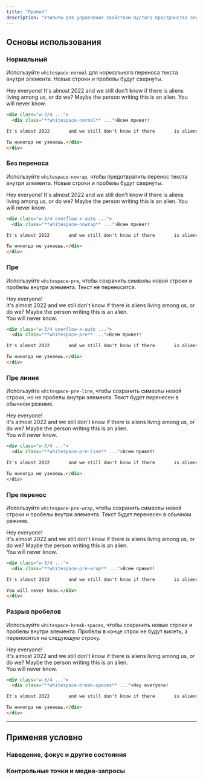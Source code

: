```yaml
---
title: "Пробел"
description: "Утилиты для управления свойством пустого пространства элемента."
---
```




## Основы использования

### Нормальный

Используйте `whitespace-normal` для нормального переноса текста внутри элемента. Новые строки и пробелы будут свернуты.

<Example p="none">
  <div class="bg-white p-8 shadow-xl text-slate-700 max-w-md mx-auto overflow-auto text-sm leading-6 sm:text-base sm:leading-7 dark:bg-slate-800 dark:text-slate-400">
    <div class="whitespace-normal">Hey everyone!
It's almost 2022       and we still don't know if there       is aliens living among us, or do we? Maybe the person writing this is an alien.
You will never know.</div>
</div>
</Example>

```html
<div class="w-3/4 ...">
  <div class="**whitespace-normal** ...">Всем привет!

It's almost 2022       and we still don't know if there       is aliens living among us, or do we? Maybe the person writing this is an alien.

Ты никогда не узнаешь.</div>
</div>
```

### Без переноса

Используйте `whitespace-nowrap`, чтобы предотвратить перенос текста внутри элемента. Новые строки и пробелы будут свернуты.

<Example p="none">
  <div class="bg-white px-6 py-8 shadow-xl text-slate-700 max-w-md mx-auto overflow-auto text-sm leading-6 sm:text-base sm:leading-7 dark:bg-slate-800 dark:text-slate-400">
    <div class="whitespace-nowrap">Hey everyone!
It's almost 2022       and we still don't know if there       is aliens living among us, or do we? Maybe the person writing this is an alien.
You will never know.</div>
</div>
</Example>

```html
<div class="w-3/4 overflow-x-auto ...">
  <div class="**whitespace-nowrap** ...">Всем привет!

It's almost 2022       and we still don't know if there       is aliens living among us, or do we? Maybe the person writing this is an alien.

Ты никогда не узнаешь.</div>
</div>
```

### Пре

Используйте `whitespace-pre`, чтобы сохранить символы новой строки и пробелы внутри элемента. Текст не переносится.

<Example p="none">
  <div class="bg-white px-6 py-8 shadow-xl text-slate-700 max-w-md mx-auto overflow-auto text-sm leading-6 sm:text-base sm:leading-7 dark:bg-slate-800 dark:text-slate-400">
    <div class="whitespace-pre">Hey everyone!<br>
It's almost 2022       and we still don't know if there       is aliens living among us, or do we? Maybe the person writing this is an alien.</br>
You will never know.</div>
</div>
</Example>

```html
<div class="w-3/4 overflow-x-auto ...">
  <div class="**whitespace-pre** ...">Всем привет!

It's almost 2022       and we still don't know if there       is aliens living among us, or do we? Maybe the person writing this is an alien.

Ты никогда не узнаешь.</div>
</div>
```

### Пре линия

Используйте `whitespace-pre-line`, чтобы сохранить символы новой строки, но не пробелы внутри элемента. Текст будет перенесен в обычном режиме.

<Example p="none">
  <div class="bg-white px-6 py-8 shadow-xl text-slate-700 max-w-md mx-auto overflow-auto text-sm leading-6 sm:text-base sm:leading-7 dark:bg-slate-800 dark:text-slate-400">
    <div class="whitespace-pre-line">Hey everyone!<br>
It's almost 2022       and we still don't know if there       is aliens living among us, or do we? Maybe the person writing this is an alien.</br>
You will never know.</div>
</div>
</Example>

```html
<div class="w-3/4 ...">
  <div class="**whitespace-pre-line** ...">Всем привет!

It's almost 2022       and we still don't know if there       is aliens living among us, or do we? Maybe the person writing this is an alien.

Ты никогда не узнаешь.</div>
</div>
```

### Пре перенос

Используйте `whitespace-pre-wrap`, чтобы сохранить символы новой строки и пробелы внутри элемента. Текст будет перенесен в обычном режиме.

<Example p="none">
  <div class="bg-white px-6 py-8 shadow-xl text-slate-700 max-w-md mx-auto overflow-auto text-sm leading-6 sm:text-base sm:leading-7 dark:bg-slate-800 dark:text-slate-400">
    <div class="whitespace-pre-wrap">Hey everyone!<br>
It's almost 2022       and we still don't know if there       is aliens living among us, or do we? Maybe the person writing this is an alien.</br>
You will never know.</div>
</div>
</Example>

```html
<div class="w-3/4 ...">
  <div class="**whitespace-pre-wrap** ...">Всем привет!

It's almost 2022       and we still don't know if there       is aliens living among us, or do we? Maybe the person writing this is an alien.

You will never know.</div>
</div>
```

### Разрыв пробелов

Используйте `whitespace-break-spaces`, чтобы сохранить новые строки и пробелы внутри элемента. Пробелы в конце строк не будут висеть, а переносятся на следующую строку.

<Example p="none">
  <div class="bg-white px-6 py-8 shadow-xl text-slate-700 max-w-md mx-auto overflow-auto text-sm leading-6 sm:text-base sm:leading-7 dark:bg-slate-800 dark:text-slate-400">
    <div class="whitespace-break-spaces">Hey everyone!<br>
It's almost 2022       and we still don't know if there       is aliens living among us, or do we? Maybe the person writing this is an alien.</br>
You will never know.</div>
</div>
</Example>

```html
<div class="w-3/4 ...">
  <div class="**whitespace-break-spaces** ...">Hey everyone!

It's almost 2022       and we still don't know if there       is aliens living among us, or do we? Maybe the person writing this is an alien.

Ты никогда не узнаешь.</div>
</div>
```

---

## <Heading ignore>Применяя условно</Heading>

### <Heading ignore>Наведение, фокус и другие состояния</Heading>

<HoverFocusAndOtherStates defaultClass="whitespace-normal" featuredClass="whitespace-pre" />

### <Heading ignore>Контрольные точки и медиа-запросы</Heading>

<BreakpointsAndMediaQueries defaultClass="whitespace-normal" featuredClass="whitespace-pre" />
